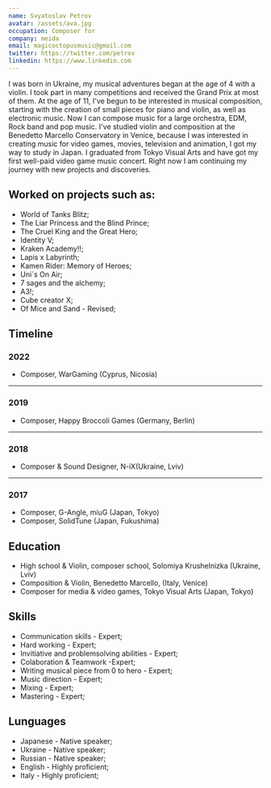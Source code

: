 ```yaml
---
name: Svyatoslav Petrov
avatar: /assets/ava.jpg
occupation: Composer for
company: meida
email: magicoctopusmusic@gmail.com
twitter: https://twitter.com/petrov
linkedin: https://www.linkedin.com
---
```


I was born in Ukraine, my musical adventures began at the age of 4 with a violin.
I took part in many competitions and received the Grand Prix at most of them.
At the age of 11, I've begun to be interested in musical composition, starting with the creation of small pieces for piano and violin, as well as electronic music.
Now I can compose music for a large orchestra, EDM, Rock band and pop music.
I've studied violin and composition at the Benedetto Marcello Conservatory in Venice, because I was interested in creating music for video games, movies,
television and animation, I got my way to study in Japan. I graduated from Tokyo Visual Arts and have got my first well-paid video game music concert.
Right now I am continuing my journey with new projects and discoveries.

## Worked on projects such as:

- World of Tanks Blitz;
- The Liar Princess and the Blind Prince;
- The Cruel King and the Great Hero;
- Identity V;
- Kraken Academy!!;
- Lapis x Labyrinth;
- Kamen Rider: Memory of Heroes;
- Uni`s On Air;
- 7 sages and the alchemy;
- A3!;
- Cube creator X;
- Of Mice and Sand - Revised;

## Timeline

### 2022

- Composer, WarGaming (Cyprus, Nicosia)

---

### 2019

- Composer, Happy Broccoli Games (Germany, Berlin)

---

### 2018

- Composer & Sound Designer, N-iX(Ukraine, Lviv)

---

### 2017

- Composer, G-Angle, miuG (Japan, Tokyo)
- Composer, SolidTune (Japan, Fukushima)

## Education

- High school & Violin, composer school, Solomiya Krushelnizka (Ukraine, Lviv)
- Composition & Violin, Benedetto Marcello, (Italy, Venice)
- Composer for media & video games, Tokyo Visual Arts (Japan, Tokyo)

## Skills

- Communication skills - Expert;
- Hard working - Expert;
- Invitiative and problemsolving abilities - Expert;
- Colaboration & Teamwork -Expert;
- Writing musical piece from 0 to hero - Expert;
- Music direction - Expert;
- Mixing - Expert;
- Mastering - Expert;

## Lunguages

- Japanese - Native speaker;
- Ukraine - Native speaker;
- Russian - Native speaker;
- English - Highly proficient;
- Italy - Highly proficient;
